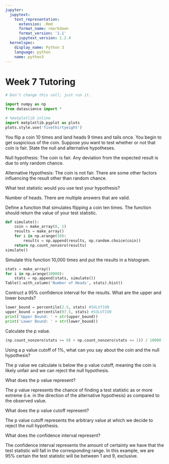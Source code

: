 ```yaml
---
jupyter:
  jupytext:
    text_representation:
      extension: .Rmd
      format_name: rmarkdown
      format_version: '1.1'
      jupytext_version: 1.2.4
  kernelspec:
    display_name: Python 3
    language: python
    name: python3
---
```


<!-- #region {"deletable": true, "editable": true} -->
# Week 7 Tutoring
<!-- #endregion -->

```python
# Don't change this cell; just run it. 

import numpy as np
from datascience import *

# %matplotlib inline
import matplotlib.pyplot as plots
plots.style.use('fivethirtyeight')
```

<!-- #region {"deletable": true, "editable": true} -->
You flip a coin 10 times and land heads 9 times and tails once. You begin to get suspicious of the coin. Suppose you want to test whether or not that coin is fair. State the null and alternative hypotheses.
<!-- #endregion -->

<!-- #region {"deletable": true, "editable": true} -->
Null hypothesis:
The coin is fair. Any deviation from the expected result is due to only random chance.

Alternative Hypothesis:
The coin is not fair. There are some other factors influencing the result other than random chance.
<!-- #endregion -->

<!-- #region {"deletable": true, "editable": true} -->
What test statistic would you use test your hypothesis?
<!-- #endregion -->

<!-- #region {"deletable": true, "editable": true} -->
Number of heads. There are multiple answers that are valid.
<!-- #endregion -->

<!-- #region {"deletable": true, "editable": true} -->
Define a function that simulates flipping a coin ten times. The function should return the value of your test statistic.
<!-- #endregion -->

```python
def simulate():
    coin = make_array(0, 1)
    results = make_array()
    for i in np.arange(10):
        results = np.append(results, np.random.choice(coin))
    return np.count_nonzero(results)
simulate()
```

<!-- #region {"deletable": true, "editable": true} -->
Simulate this function 10,000 times and put the results in a histogram.
<!-- #endregion -->

```python
stats = make_array()
for i in np.arange(10000):
    stats = np.append(stats, simulate())
Table().with_column('Number of Heads', stats).hist()
```

<!-- #region {"deletable": true, "editable": true} -->
Contruct a 95% confidence interval for the results. What are the upper and lower bounds?
<!-- #endregion -->

```python
lower_bound = percentile(2.5, stats) #SOLUTION
upper_bound = percentile(97.5, stats) #SOLUTION
print('Upper Bound: ' + str(upper_bound))
print('Lower Bound: ' + str(lower_bound))
```

<!-- #region {"deletable": true, "editable": true} -->
Calculate the p value.
<!-- #endregion -->

```python
(np.count_nonzero(stats >= 9) + np.count_nonzero(stats <= 1)) / 10000
```

<!-- #region {"deletable": true, "editable": true} -->
Using a p value cutoff of 1%, what can you say about the coin and the null hypothesis?
<!-- #endregion -->

<!-- #region {"deletable": true, "editable": true} -->
The p value we calculate is below the p value cutoff, meaning the coin is likely unfair and we can reject the null hypothesis.
<!-- #endregion -->

<!-- #region {"deletable": true, "editable": true} -->
What does the p value represent?
<!-- #endregion -->

<!-- #region {"deletable": true, "editable": true} -->
The p value represents the chance of finding a test statistic as or more extreme (i.e. in the direction of the alternative hypothesis) as compared to the observed value.
<!-- #endregion -->

<!-- #region {"deletable": true, "editable": true} -->
What does the p value cutoff represent?
<!-- #endregion -->

<!-- #region {"deletable": true, "editable": true} -->
The p value cutoff represents the arbitrary value at which we decide to reject the null hypothesis.
<!-- #endregion -->

<!-- #region {"deletable": true, "editable": true} -->
What does the confidence interval represent?
<!-- #endregion -->

<!-- #region {"deletable": true, "editable": true} -->
The confidence interval represents the amount of certainty we have that the test statistic will fall in the corresponding range. In this example, we are 95% certain the test statistic will be between 1 and 9, exclusive.
<!-- #endregion -->

```python

```
